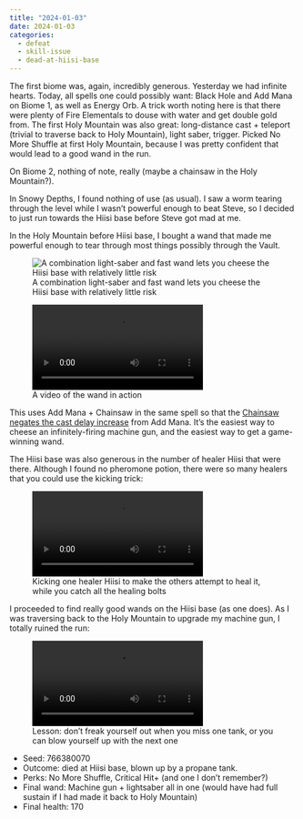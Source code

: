```yaml
---
title: "2024-01-03"
date: 2024-01-03
categories:
  - defeat
  - skill-issue
  - dead-at-hiisi-base
---
```


The first biome was, again, incredibly generous.
Yesterday we had infinite hearts. Today, all spells one could possibly want: Black Hole and Add Mana on Biome 1, as well as Energy Orb.
A trick worth noting here is that there were plenty of Fire Elementals to douse with water and
get double gold from.
The first Holy Mountain was also great: long-distance cast + teleport (trivial to traverse back to Holy Mountain), light saber, trigger.
Picked No More Shuffle at first Holy Mountain, because I was pretty confident that would lead to a good wand in the run.

On Biome 2, nothing of note, really (maybe a chainsaw in the Holy Mountain?).

In Snowy Depths, I found nothing of use (as usual). 
I saw a worm tearing through the level while I wasn't powerful enough to beat Steve, so I decided
to just run towards the Hiisi base before Steve got mad at me.

In the Holy Mountain before Hiisi base, I bought a wand that made me powerful enough to tear
through most things possibly through the Vault.

![A combination light-saber and fast wand lets you cheese the Hiisi base with relatively little risk](2024-01-03/wand.png)

![A video of the wand in action](2024-01-03/video1.webm)

This uses Add Mana + Chainsaw in the same spell so that the [Chainsaw negates the cast delay increase](https://noita.fandom.com/wiki/Chainsaw) from Add Mana. It's the easiest way to cheese an infinitely-firing machine gun, and the easiest way to get a game-winning wand.

The Hiisi base was also generous in the number of healer Hiisi that were there.
Although I found no pheromone potion, there were so many healers that you could use the kicking trick:

![Kicking one healer Hiisi to make the others attempt to heal it, while you catch all the healing bolts](2024-01-03/video2.webm)

I proceeded to find really good wands on the Hiisi base (as one does). As I was traversing back to the Holy Mountain to upgrade my machine gun, I totally ruined the run:

![Lesson: don't freak yourself out when you miss one tank, or you can blow yourself up with the next one](2024-01-03/video3.webm)

- Seed: 766380070
- Outcome: died at Hiisi base, blown up by a propane tank.
- Perks: No More Shuffle, Critical Hit+ (and one I don't remember?)
- Final wand: Machine gun + lightsaber all in one (would have had full sustain if I had made it back to Holy Mountain)
- Final health: 170